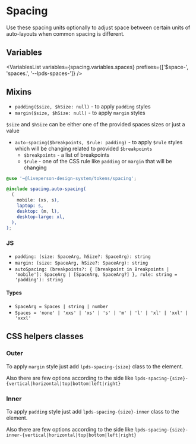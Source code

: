 


<Meta title="Tokens/Spacing" />

# Spacing

Use these spacing units optionally to adjust space between certain units of auto-layouts when common spacing is different.

## Variables

<VariablesList
  variables={spacing.variables.spaces}
  prefixes={['$space-', 'spaces.', '--lpds-spaces-']}
/>

## Mixins

- `padding($size, $hSize: null)` - to apply `padding` styles
- `margin($size, $hSize: null)` - to apply `margin` styles

`$size` and `$hSize` can be either one of the provided spaces sizes or just a value

- `auto-spacing($breakpoints, $rule: padding)` - to apply `$rule` styles which will be changing related to provided `$breakpoints`
  - `$breakpoints` - a list of breakpoints
  - `$rule` - one of the CSS rule like `padding` or `margin` that will be changing

```scss
@use '~@liveperson-design-system/tokens/spacing';

@include spacing.auto-spacing(
  (
    mobile: (xs, s),
    laptop: s,
    desktop: (m, l),
    desktop-large: xl,
  ),
);
```

### JS

- `padding: (size: SpaceArg, hSize?: SpaceArg): string`
- `margin: (size: SpaceArg, hSize?: SpaceArg): string`
- `autoSpacing: (breakpoints?: { [breakpoint in Breakpoints | 'mobile']: SpaceArg | [SpaceArg, SpaceArg?] }, rule: string = 'padding'): string`

#### Types

- `SpaceArg = Spaces | string | number`
- `Spaces = 'none' | 'xxs' | 'xs' | 's' | 'm' | 'l' | 'xl' | 'xxl' | 'xxxl'`

## CSS helpers classes

### Outer

To apply `margin` style just add `lpds-spacing-{size}` class to the element.

Also there are few options according to the side like `lpds-spacing-{size}-{vertical|horizontal|top|bottom|left|right}`

### Inner

To apply `padding` style just add `lpds-spacing-{size}-inner` class to the element.

Also there are few options according to the side like `lpds-spacing-{size}-inner-{vertical|horizontal|top|bottom|left|right}`
